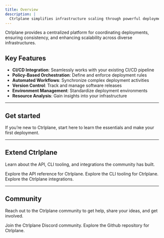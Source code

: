 ```yaml
---
title: Overview
description: |
  Ctrlplane simplifies infrastructure scaling through powerful deployment orchestration.
---
```


Ctrlplane provides a centralized platform for coordinating deployments, ensuring consistency, and enhancing scalability across diverse infrastructures.

## Key Features

- **CI/CD Integration**: Seamlessly works with your existing CI/CD pipeline
- **Policy-Based Orchestration**: Define and enforce deployment rules
- **Automated Workflows**: Synchronize complex deployment activities
- **Version Control**: Track and manage software releases
- **Environment Management**: Standardize deployment environments
- **Resource Analysis**: Gain insights into your infrastructure

---

## Get started

If you’re new to Ctrlplane, start here to learn the essentials and make your first
deployment.

<CardGroup cols={2}>
  <Card
    title="First Deployment"
    icon="ship"
    description="Seamlessly integrate with existing CI/CD tools to automate and streamline deployment processes."
    href="/first-deployment"
  />
  <Card
    title="Concepts"
    icon="books"
    description="Learn about the core concepts of Ctrlplane."
    href="/concepts/systems"
  />
</CardGroup>

---

## Extend Ctrlplane

Learn about the API, CLI tooling, and integrations the community has built.

<CardGroup cols={3}>
  <Card title="Open API" icon="code" href="/api-reference">
    Explore the API reference for Ctrlplane.
  </Card>
  <Card
    title="CLI Tooling"
    icon="terminal"
    href="https://github.com/ctrlplanedev/cli"
  >
    Explore the CLI tooling for Ctrlplane.
  </Card>
  <Card title="Integrations" icon="screwdriver-wrench" href="/integrations">
    Explore the Ctrlplane integrations.
  </Card>
</CardGroup>

---

## Community

Reach out to the Ctrlplane community to get help, share your ideas, and get
involved.

<CardGroup cols={2}>
  <Card title="Discord" icon="discord" href="https://ctrlplane.dev/discord">
    Join the Ctrlplane Discord community.
  </Card>
  <Card
    title="Github"
    icon="github"
    href="https://github.com/ctrlplanedev/ctrlplane"
  >
    Explore the Github repository for Ctrlplane.
  </Card>
</CardGroup>
